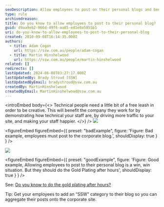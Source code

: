 ```yaml
---
seoDescription: Allow employees to post on their personal blogs and benefit from increased creativity, traffic, and staff happiness.
type: rule
archivedreason:
title: Do you know to allow employees to post to their personal blog?
guid: d9aa9eb2-066d-49f6-aa85-ed1e0a5055b1
uri: do-you-know-to-allow-employees-to-post-to-their-personal-blog
created: 2010-09-08T16:14:35.000Z
authors:
  - title: Adam Cogan
    url: https://ssw.com.au/people/adam-cogan
  - title: Martin Hinshelwood
    url: https://ssw.com.au/people/martin-hinshelwood
related: []
redirects: []
lastUpdated: 2024-06-08T03:27:17.000Z
lastUpdatedBy: Brady Stroud [SSW]
lastUpdatedByEmail: bradystroud@ssw.com.au
createdBy: MartinHinshelwood
createdByEmail: MartinHinshelwood@ssw.com.au
---
```


<introEmbed
  body={<>
Technical people need a little bit of a free leash in order to be creative. This will benefit the company they work for by demonstrating how technical your staff are, by driving more traffic to your site, and making your staff happier.
  </>}
/>
![](/uploads/rules/do-you-know-to-allow-employees-to-post-to-their-personal-blog/RulesBloggingCorporateBad.jpg)

<figureEmbed figureEmbed={{
  preset: "badExample",
  figure: 'Figure: Bad example, employees must post to the corporate blog.',
  shouldDisplay: true
} } />


![](/uploads/rules/do-you-know-to-allow-employees-to-post-to-their-personal-blog/RulesBloggingCorporateGood.jpg)

<figureEmbed figureEmbed={{
  preset: "goodExample",
  figure: 'Figure: Good example, Allowing employees to post to their personal blog is a win, win situation. But they should do the Gold Plating after hours',
  shouldDisplay: true
} } />


See: [Do you know to do the gold plating after hours?](/do-you-know-to-do-the-gold-plating-after-hours)

Tip: Get your employees to add an “SSW” category to their blog so you can aggregate their posts onto the corporate site.

